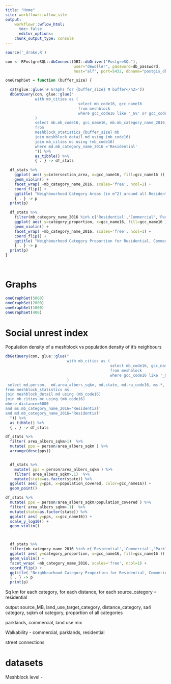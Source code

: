 ```yaml
---
title: "Home"
site: workflowr::wflow_site
output:
    workflowr::wflow_html:
      toc: false
      editor_options:
    chunk_output_type: console
---
```



```r
source('_drake.R')

con <- RPostgreSQL::dbConnect(DBI::dbDriver("PostgreSQL"),
                              user="dewoller", password=db_password,
                              host="alf", port=5432, dbname="postgis_db")

oneGraphSet = function (buffer_size) {

  cat(glue::glue('# Graphs for {buffer_size} M buffer</h2>'))
  dbGetQuery(con, glue::glue("
             with mb_cities as (
                                select mb_code16, gcc_name16
                                from meshblock
                                where gcc_code16 like '_G%' or gcc_code16 = '8ACTE'
             )
             select mb.mb_code16, gcc_name16, mb.mb_category_name_2016, population_covered, intersection_area, category_proportion
             from
             meshblock_statistics_{buffer_size} mb
             join meshblock_detail md using (mb_code16)
             join mb_cities mc using (mb_code16)
             where md.mb_category_name_2016 ='Residential'
             ")) %>%
             as_tibble() %>%
             { . } -> df_stats

  df_stats %>%
    ggplot( aes( y=intersection_area, x=gcc_name16, fill=gcc_name16 )) +
    geom_violin() +
    facet_wrap( ~mb_category_name_2016, scales='free', ncol=1) +
    coord_flip() +
    ggtitle( "Neighbourhood Category Areas (in m^2) around all Residential Meshblocks"   ) %>%
    { . } -> p
  print(p)

  df_stats %>%
    filter(mb_category_name_2016 %in% c('Residential','Commercial','Parkland')) %>%
    ggplot( aes( y=category_proportion, x=gcc_name16, fill=gcc_name16 )) +
    geom_violin() +
    facet_wrap( ~mb_category_name_2016, scales='free', ncol=1) +
    coord_flip() +
    ggtitle( "Neighbourhood Category Proportion for Residential, Commerical and Parklands around all Residential Meshblocks"   ) %>%
    { . } -> p
  print(p)
}




```

#  Graphs

```r
oneGraphSet(5000)
oneGraphSet(2000)
oneGraphSet(1000)
oneGraphSet(400)

```

# Social unrest index
Population density of a meshblock vs population density of it's neighbours
```r


dbGetQuery(con, glue::glue("
                           with mb_cities as (
                                              select mb_code16, gcc_name16
                                              from meshblock
                                              where gcc_code16 like '_G%' or gcc_code16 = '8ACTE'
                           )
 select md.person,  md.area_albers_sqkm, md.state, md.ra_code16, ms.*, mc.gcc_name16
from meshblock_statistics ms
join meshblock_detail md using (mb_code16)
join mb_cities mc using (mb_code16)
where distance=5000
and ms.mb_category_name_2016='Residential'
and md.mb_category_name_2016='Residential'
  ")) %>%
  as_tibble() %>%
  { . } -> df_stats

df_stats %>%
  filter( area_albers_sqkm>1)  %>%
  mutate( pps = person/area_albers_sqkm ) %>%
  arrange(desc(pps))


  df_stats %>%
    mutate( pps = person/area_albers_sqkm ) %>%
    filter( area_albers_sqkm>.1)  %>%
    mutate(state=as.factor(state)) %>%
  ggplot( aes( y=pps, x=population_covered, color=gcc_name16)) +
  geom_point()

df_stats %>%
  mutate( pps = person/area_albers_sqkm/population_covered ) %>%
  filter( area_albers_sqkm>.1)  %>%
  mutate(state=as.factor(state)) %>%
  ggplot( aes( y=pps, x=gcc_name16)) +
  scale_y_log10() +
  geom_violin()



  df_stats %>%
  filter(mb_category_name_2016 %in% c('Residential','Commercial','Parkland')) %>%
  ggplot( aes( y=category_proportion, x=gcc_name16, fill=gcc_name16 )) +
  geom_violin() +
  facet_wrap( ~mb_category_name_2016, scales='free', ncol=1) +
  coord_flip() +
  ggtitle( "Neighbourhood Category Proportion for Residential, Commerical and Parklands around all Residential Meshblocks"   ) %>%
  { . } -> p
  print(p)


```

Sq km for each category, for each distance, for each
source_category = residential

output
source_MB, land_use_target_category, distance_category,
sa4 category, sqkm of category, proportion of all categories


parklands, commercial, land use mix

Walkability - commercial, parklands, residential

street connections

# datasets

Meshblock level -
